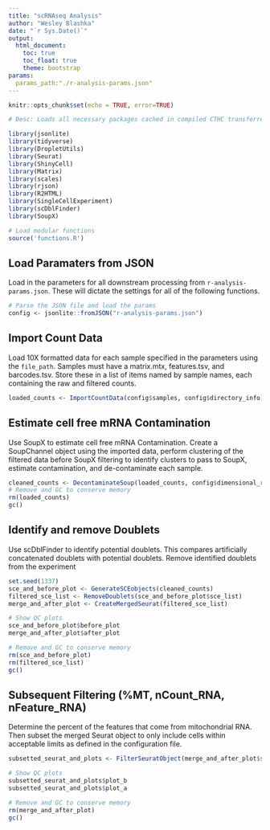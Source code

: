 ```yaml
---
title: "scRNAseq Analysis"
author: "Wesley Blashka"
date: "`r Sys.Date()`"
output: 
  html_document:
    toc: true
    toc_float: true
    theme: bootstrap
params:
  params_path:"./r-analysis-params.json"
---
```


```r
knitr::opts_chunk$set(echo = TRUE, error=TRUE)

# Desc: Loads all necessary packages cached in compiled CTHC transferred  file

library(jsonlite)
library(tidyverse)
library(DropletUtils)
library(Seurat)
library(ShinyCell)
library(Matrix)
library(scales)
library(rjson)
library(R2HTML)
library(SingleCellExperiment)
library(scDblFinder)
library(SoupX)

# Load modular functions
source('functions.R')
```

## Load Paramaters from JSON
Load in the parameters for all downstream processing from `r-analysis-params.json`. These will dictate the settings for all of the following functions.
```r
# Parse the JSON file and load the params
config <- jsonlite::fromJSON("r-analysis-params.json")
```

## Import Count Data

Load 10X formatted data for each sample specified in the parameters using the `file_path`. Samples must have a matrix.mtx, features.tsv, and barcodes.tsv. Store these in a list of items named by sample names, each containing the raw and filtered counts.

```r
loaded_counts <- ImportCountData(config$samples, config$directory_info)
```

## Estimate cell free mRNA Contamination

Use SoupX to estimate cell free mRNA Contamination. Create a SoupChannel object using the imported data, perform clustering of the filtered data before SoupX filtering to identify clusters to pass to SoupX, estimate contamination, and de-contaminate each sample.

```r
cleaned_counts <- DecontaminateSoup(loaded_counts, config$dimensional_reduction_settings)
# Remove and GC to conserve memory
rm(loaded_counts)
gc()
```

## Identify and remove Doublets

Use scDblFinder to identify potential doublets. This compares artificially concatenated doublets with potential doublets. Remove identified doublets from the experiment

```r
set.seed(1337)
sce_and_before_plot <- GenerateSCEobjects(cleaned_counts)
filtered_sce_list <- RemoveDoublets(sce_and_before_plot$sce_list)
merge_and_after_plot <- CreateMergedSeurat(filtered_sce_list)

# Show QC plots
sce_and_before_plot$before_plot
merge_and_after_plot$after_plot

# Remove and GC to conserve memory
rm(sce_and_before_plot)
rm(filtered_sce_list)
gc()
```

## Subsequent Filtering  (%MT, nCount_RNA, nFeature_RNA)

Determine the percent of the features that come from mitochondrial RNA. Then subset the merged Seurat object to only include cells within acceptable limits as defined in the configuration file.

```r
subsetted_seurat_and_plots <- FilterSeuratObject(merge_and_after_plot$seurat, config$filter_options$thresholds)

# Show QC plots
subsetted_seurat_and_plots$plot_b
subsetted_seurat_and_plots$plot_a

# Remove and GC to conserve memory
rm(merge_and_after_plot)
gc()
```

